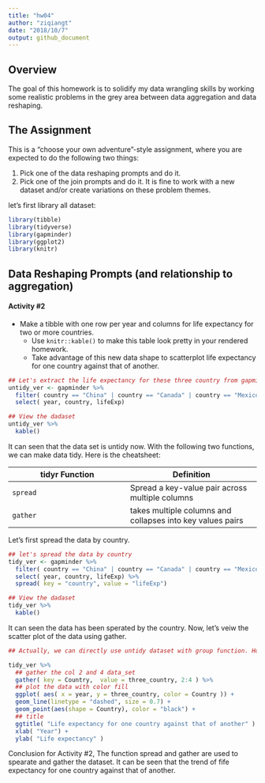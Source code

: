 ```yaml
---
title: "hw04"
author: "ziqiangt"
date: "2018/10/7"
output: github_document
---
```


## Overview
The goal of this homework is to solidify my data wrangling skills by working some realistic problems in the grey area between data aggregation and data reshaping.


## The Assignment
This is a “choose your own adventure”-style assignment, where you are expected to do the following two things:

1. Pick one of the data reshaping prompts and do it.
2. Pick one of the join prompts and do it.
It is fine to work with a new dataset and/or create variations on these problem themes.

let's first library all dataset:
```r
library(tibble)
library(tidyverse)
library(gapminder)
library(ggplot2)
library(knitr)
```


## Data Reshaping Prompts (and relationship to aggregation)

#### Activity #2
* Make a tibble with one row per year and columns for life expectancy for two or more countries.
    - Use `knitr::kable()` to make this table look pretty in your rendered homework.
    - Take advantage of this new data shape to scatterplot life expectancy for one country against that of another.

```r
## Let's extract the life expectancy for these three country from gapminder
untidy_ver <- gapminder %>% 
  filter( country == "China" | country == "Canada" | country == "Mexico") %>% 
  select( year, country, lifeExp) 

## View the dadaset
untidy_ver %>% 
  kable()
```

It can seen that the data set is untidy now. With the following two functions, we can make data tidy. Here is the cheatsheet:

tidyr Function | Definition
----------------|------------------
   `spread`     | Spread a key-value pair across multiple columns
   `gather`     | takes multiple columns and collapses into key values pairs


Let's first spread the data by country.

```r
## let's spread the data by country
tidy_ver <- gapminder %>% 
  filter( country == "China" | country == "Canada" | country == "Mexico") %>% 
  select( year, country, lifeExp) %>% 
  spread( key = "country", value = "lifeExp")

## View the dadaset
tidy_ver %>% 
  kable()
```

It can seen the data has been sperated by the country. Now, let's veiw the scatter plot of the data using gather.

```r
## Actually, we can directly use untidy dataset with group function. However, I insist to gather function here just for learning.

tidy_ver %>% 
  ## gather the col 2 and 4 data_set
  gather( key = Country,  value = three_country, 2:4 ) %>%  
  ## plot the data with color fill
  ggplot( aes( x = year, y = three_country, color = Country )) +
  geom_line(linetype = "dashed", size = 0.7) +
  geom_point(aes(shape = Country), color = "black") +
  ## title
  ggtitle( "Life expectancy for one country against that of another" ) +
  xlab( "Year") +
  ylab( "Life expectancy" )
```

Conclusion for Activity #2, The function spread and gather are used to spearate and gather the dataset. It can be seen that the trend of fife expectancy for one country against that of another.



